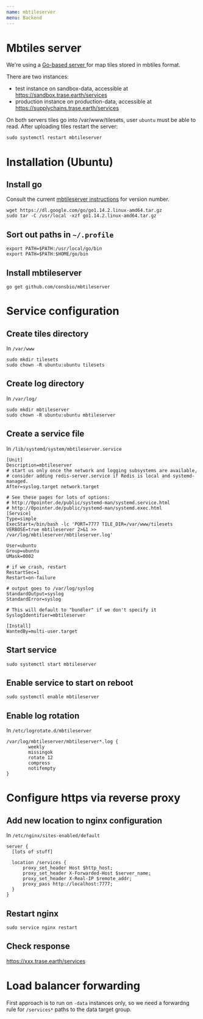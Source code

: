 ```yaml
---
name: mbtileserver
menu: Backend
---
```


# Mbtiles server

We're using a [Go-based server ](https://github.com/consbio/mbtileserver) for map tiles stored in mbtiles format.

There are two instances:
* test instance on sandbox-data, accessible at https://sandbox.trase.earth/services
* production instance on production-data, accessible at https://supplychains.trase.earth/services

On both servers tiles go into /var/www/tilesets, user `ubuntu` must be able to read. After uploading tiles restart the server:

`sudo systemctl restart mbtileserver`

# Installation (Ubuntu)

## Install go

Consult the current [mbtileserver instructions](https://github.com/consbio/mbtileserver) for version number.

    wget https://dl.google.com/go/go1.14.2.linux-amd64.tar.gz
    sudo tar -C /usr/local -xzf go1.14.2.linux-amd64.tar.gz

## Sort out paths in `~/.profile`

    export PATH=$PATH:/usr/local/go/bin
    export PATH=$PATH:$HOME/go/bin

## Install mbtileserver

`go get github.com/consbio/mbtileserver`

# Service configuration

## Create tiles directory

In `/var/www`

    sudo mkdir tilesets
    sudo chown -R ubuntu:ubuntu tilesets

## Create log directory

In `/var/log/`

    sudo mkdir mbtileserver
    sudo chown -R ubuntu:ubuntu mbtileserver

## Create a service file

In `/lib/systemd/system/mbtileserver.service`

    [Unit]
    Description=mbtileserver
    # start us only once the network and logging subsystems are available,
    # consider adding redis-server.service if Redis is local and systemd-managed.
    After=syslog.target network.target

    # See these pages for lots of options:
    # http://0pointer.de/public/systemd-man/systemd.service.html
    # http://0pointer.de/public/systemd-man/systemd.exec.html
    [Service]
    Type=simple
    ExecStart=/bin/bash -lc 'PORT=7777 TILE_DIR=/var/www/tilesets VERBOSE=true mbtileserver 2>&1 >> /var/log/mbtileserver/mbtileserver.log'

    User=ubuntu
    Group=ubuntu
    UMask=0002

    # if we crash, restart
    RestartSec=1
    Restart=on-failure

    # output goes to /var/log/syslog
    StandardOutput=syslog
    StandardError=syslog

    # This will default to "bundler" if we don't specify it
    SyslogIdentifier=mbtileserver

    [Install]
    WantedBy=multi-user.target

## Start service

`sudo systemctl start mbtileserver`

## Enable service to start on reboot

`sudo systemctl enable mbtileserver`

## Enable log rotation

In `/etc/logrotate.d/mbtileserver`

    /var/log/mbtileserver/mbtileserver*.log {
            weekly
            missingok
            rotate 12
            compress
            notifempty
    }

# Configure https via reverse proxy

## Add new location to nginx configuration

In `/etc/nginx/sites-enabled/default`

    server {
      [lots of stuff]

      location /services {
          proxy_set_header Host $http_host;
          proxy_set_header X-Forwarded-Host $server_name;
          proxy_set_header X-Real-IP $remote_addr;
          proxy_pass http://localhost:7777;
      }
    }

## Restart nginx

`sudo service nginx restart`

## Check response

https://xxx.trase.earth/services

# Load balancer forwarding

First approach is to run on `-data` instances only, so we need a forwardng rule for `/services*` paths to the data target group.
